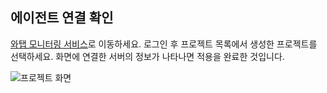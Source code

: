 ## 에이전트 연결 확인

[와탭 모니터링 서비스](https://service.whatap.io)로 이동하세요. 로그인 후 프로젝트 목록에서 생성한 프로젝트를 선택하세요. 화면에 연결한 서버의 정보가 나타나면 적용을 완료한 것입니다.

![프로젝트 화면](https://img.whatap.io/media/images/Screenshot_2020-12-03_test_14737_-_Application_Monitoring4.png)